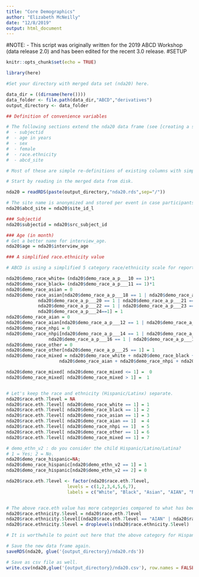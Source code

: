 ```yaml
---
title: "Core Demographics"
author: "Elizabeth McNeilly"
date: "12/8/2019"
output: html_document
---
```


#NOTE: 
- This script was originally written for the 2019 ABCD Workshop (data release 2.0) and has been edited for the recent 3.0 release. 
#SETUP
```r
knitr::opts_chunk$set(echo = TRUE)

library(here)

#Set your directory with merged data set (nda20) here.

data_dir = ((dirname(here()))) 
data_folder <- file.path(data_dir,"ABCD","derivatives")
output_directory <- data_folder

```

```r
## Definition of convenience variables

# The following sections extend the nda20 data frame (see [creating a single data spreadsheet](https://github.com/ABCD-STUDY/analysis-nda17#create-a-single-data-spreadsheet) and [create categorical variables](https://github.com/ABCD-STUDY/analysis-nda/blob/master/notebooks/general/categorical_extension.md)) by some core demographic columns.
#  - subjectid
#  - age in years
#  - sex
#  - female
#  - race.ethnicity
#  - abcd_site

# Most of these are simple re-definitions of existing columns with simpler names, other columns are re-scored versions of nda17 columns.
```


```r
# Start by reading in the merged data from disk.

nda20 = readRDS(paste(output_directory,"nda20.rds",sep="/"))

# The site name is anonymized and stored per event in case participants move from one site to another during the study.
nda20$abcd_site = nda20$site_id_l

### Subjectid
nda20$subjectid = nda20$src_subject_id

### Age (in month)
# Get a better name for interview_age.
nda20$age = nda20$interview_age

```


```r
### A simplified race.ethnicity value

# ABCD is using a simplified 5 category race/ethnicity scale for reporting purposes and for comparison of the ABCD cohort to data from the American Community Census. The following code will add a new 'race_ethnicity' column to the NDA-20 data frame that implement this scale.

nda20$demo_race_white= (nda20$demo_race_a_p___10 == 1)*1
nda20$demo_race_black= (nda20$demo_race_a_p___11 == 1)*1
nda20$demo_race_asian = 0
nda20$demo_race_asian[nda20$demo_race_a_p___18 == 1 | nda20$demo_race_a_p___19 == 1 |
			nda20$demo_race_a_p___20 == 1 | nda20$demo_race_a_p___21 == 1 |
			nda20$demo_race_a_p___22 == 1 | nda20$demo_race_a_p___23 == 1 |
		    nda20$demo_race_a_p___24==1] = 1
nda20$demo_race_aian = 0
nda20$demo_race_aian[nda20$demo_race_a_p___12 == 1 | nda20$demo_race_a_p___13 == 1] = 1
nda20$demo_race_nhpi = 0
nda20$demo_race_nhpi[nda20$demo_race_a_p___14 == 1 | nda20$demo_race_a_p___15 == 1 |
				nda20$demo_race_a_p___16 == 1 | nda20$demo_race_a_p___17 == 1] = 1
nda20$demo_race_other = 0
nda20$demo_race_other[nda20$demo_race_a_p___25 == 1] = 1
nda20$demo_race_mixed = nda20$demo_race_white + nda20$demo_race_black + nda20$demo_race_asian +
					nda20$demo_race_aian + nda20$demo_race_nhpi + nda20$demo_race_other

nda20$demo_race_mixed[ nda20$demo_race_mixed <= 1] =  0
nda20$demo_race_mixed[ nda20$demo_race_mixed > 1] =  1


# Let's keep the race and ethnicity (Hispanic/Latinx) separate.
nda20$race.eth.7level = NA
nda20$race.eth.7level[ nda20$demo_race_white == 1] = 1
nda20$race.eth.7level[ nda20$demo_race_black == 1] = 2
nda20$race.eth.7level[ nda20$demo_race_asian == 1] = 3
nda20$race.eth.7level[ nda20$demo_race_aian == 1]  = 4
nda20$race.eth.7level[ nda20$demo_race_nhpi == 1]  = 5
nda20$race.eth.7level[ nda20$demo_race_other == 1] = 6
nda20$race.eth.7level[ nda20$demo_race_mixed == 1] = 7

# demo_ethn_v2 : do you consider the child Hispanic/Latino/Latina?
# 1 = Yes; 2 = No.
nda20$demo_race_hispanic=NA; 
nda20$demo_race_hispanic[nda20$demo_ethn_v2 == 1] = 1 
nda20$demo_race_hispanic[nda20$demo_ethn_v2 == 2] = 0

nda20$race.eth.7level <- factor(nda20$race.eth.7level,
                       levels = c(1,2,3,4,5,6,7),
                       labels = c("White", "Black", "Asian", "AIAN", "NHPI", "Other", "Mixed") )


# The above race.eth value has more categories compared to what has been used recently in ABCD. Here is the reduced definition of race/ethnicity used most frequently.
nda20$race.ethnicity.5level = nda20$race.eth.7level
nda20$race.ethnicity.5level[(nda20$race.eth.7level == "AIAN" | nda20$race.eth.7level == "NHPI")] = "Other"
nda20$race.ethnicity.5level = droplevels(nda20$race.ethnicity.5level)

# It is worthwhile to point out here that the above category for Hispanic is calculated in ABCD differently from the other race categories. In particular any ethnicity selection of hispanic will map the participant into the Hispanic category regardless of the selection of one or more race categories.

```




```r

# Save the new data frame again.
saveRDS(nda20, glue('{output_directory}/nda20.rds'))

# Save as csv file as well.
write.csv(nda20,glue('{output_directory}/nda20.csv'), row.names = FALSE)

```